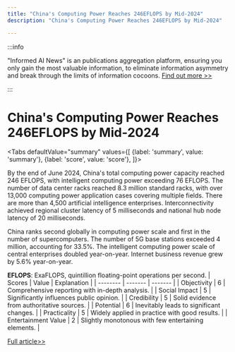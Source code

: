 ```yaml
---
title: "China's Computing Power Reaches 246EFLOPS by Mid-2024"
description: "China's Computing Power Reaches 246EFLOPS by Mid-2024"

---
```



:::info

"Informed AI News" is an publications aggregation platform, ensuring you only gain the most valuable information, to eliminate information asymmetry and break through the limits of information cocoons.  [Find out more >>](/)

:::

# China's Computing Power Reaches 246EFLOPS by Mid-2024


<Tabs
	defaultValue="summary"
	values={[
	{label: 'summary', value: 'summary'},
	{label: 'score', value: 'score'},
]}>
<TabItem value="summary">


By the end of June 2024, China's total computing power capacity reached 246 EFLOPS, with intelligent computing power exceeding 76 EFLOPS. The number of data center racks reached 8.3 million standard racks, with over 13,000 computing power application cases covering multiple fields. There are more than 4,500 artificial intelligence enterprises. Interconnectivity achieved regional cluster latency of 5 milliseconds and national hub node latency of 20 milliseconds.

China ranks second globally in computing power scale and first in the number of supercomputers. The number of 5G base stations exceeded 4 million, accounting for 33.5%. The intelligent computing power scale of central enterprises doubled year-on-year. Internet business revenue grew by 5.6% year-on-year.

**EFLOPS**: ExaFLOPS, quintillion floating-point operations per second.
</TabItem>
<TabItem value="score">
	| Scores     | Value   | Explanation |
	| -------- | ------- | ------- |
	| Objectivity  | 6    | Comprehensive reporting with in-depth analysis.    |
	| Social Impact | 5     | Significantly influences public opinion.    |
	| Credibility    | 5    | Solid evidence from authoritative sources.    |
	| Potential    | 6    | Inevitably leads to significant changes.    |
	| Practicality    | 5    | Widely applied in practice with good results.    |
	| Entertainment Value    | 2    | Slightly monotonous with few entertaining elements.    |
</TabItem>
</Tabs>

[Full article>>](https://readhub.cn/topic/8dF48RDdr4U)
